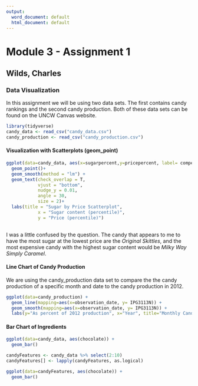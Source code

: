 ---
output:
  word_document: default
  html_document: default
---
# Module 3 - Assignment 1

## Wilds, Charles

### Data Visualization

In this assignment we will be using two data sets. The first contains candy rankings and the second candy production. Both of these data sets can be found on the UNCW Canvas website. 

```{r}
library(tidyverse)
candy_data <- read_csv("candy_data.csv")
candy_production <- read_csv("candy_production.csv")
```

#### **Visualization with Scatterplots (geom_point)**

```{r}
ggplot(data=candy_data, aes(x=sugarpercent,y=pricepercent, label= competitorname)) +
  geom_point()+
  geom_smooth(method = "lm") +
  geom_text(check_overlap = T,
            vjust = "bottom", 
            nudge_y = 0.01,
            angle = 30,
            size = 2)+
  labs(title = "Sugar by Price Scatterplot",
            x = "Sugar content (percentile)",
            y = "Price (percentile)")
    
```
I was a little confused by the question. The candy that appears to me to have the most sugar at the lowest price are the *Original Skittles*, and the most expensive candy with the highest sugar content would be *Milky Way Simply Caramel*.

#### **Line Chart of Candy Production**

We are using the candy_production data set to compare the the candy production of a specific month and date to the candy production in 2012.

```{r}

ggplot(data=candy_production) +
  geom_line(mapping=aes(x=observation_date, y= IPG3113N)) +
  geom_smooth(mapping=aes(x=observation_date, y= IPG3113N)) +
  labs(y="As percent of 2012 production", x="Year", title="Monthly Candy Production")

```
#### **Bar Chart of Ingredients**

```{r}

ggplot(data=candy_data, aes(chocolate)) +
  geom_bar()

candyFeatures <- candy_data %>% select(2:10)
candyFeatures[] <- lapply(candyFeatures, as.logical)

ggplot(data=candyFeatures, aes(chocolate)) +
  geom_bar()
```

